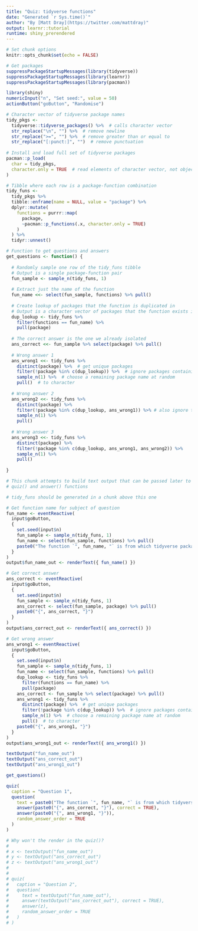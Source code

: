 ```yaml
---
title: "Quiz: tidyverse functions"
date: "Generated `r Sys.time()`"
author: "By [Matt Dray](https://twitter.com/mattdray)"
output: learnr::tutorial
runtime: shiny_prerendered
---
```


```r
# Set chunk options
knitr::opts_chunk$set(echo = FALSE)

# Get packages
suppressPackageStartupMessages(library(tidyverse))
suppressPackageStartupMessages(library(learnr))
suppressPackageStartupMessages(library(pacman))
```

```r
library(shiny)
numericInput("n", "Set seed:", value = 50)
actionButton("goButton", "Randomise")
```

```r
# Character vector of tidyverse package names
tidy_pkgs <-
  tidyverse::tidyverse_packages() %>%  # calls character vector
  str_replace("\n", "") %>%  # remove newline
  str_replace(">=", "") %>%  # remove greater than or equal to
  str_replace("[:punct:]", "")  # remove punctuation
  
# Install and load full set of tidyverse packages
pacman::p_load(
  char = tidy_pkgs,
  character.only = TRUE  # read elements of character vector, not object name
)

# Tibble where each row is a package-function combination
tidy_funs <-
  tidy_pkgs %>% 
  tibble::enframe(name = NULL, value = "package") %>% 
  dplyr::mutate(
    functions = purrr::map(
      package,
      ~pacman::p_functions(.x, character.only = TRUE)
    )
  ) %>% 
  tidyr::unnest()
```

```r
# Function to get questions and answers
get_questions <- function() {
  
  # Randomly sample one row of the tidy_funs tibble
  # Output is a single package-function pair
  fun_sample <- sample_n(tidy_funs, 1)
  
  # Extract just the name of the function
  fun_name <<- select(fun_sample, functions) %>% pull()
  
  # Create lookup of packages that the function is duplicated in
  # Output is a character vector of packages that the function exists in
  dup_lookup <- tidy_funs %>% 
    filter(functions == fun_name) %>% 
    pull(package)
  
  # The correct answer is the one we already isolated
  ans_correct <<- fun_sample %>% select(package) %>% pull()
  
  # Wrong answer 1
  ans_wrong1 <<- tidy_funs %>%
    distinct(package) %>%  # get unique packages
    filter(!package %in% c(dup_lookup)) %>%  # ignore packages containing function
    sample_n(1) %>%  # choose a remaining package name at random
    pull()  # to character
  
  # Wrong answer 2
  ans_wrong2 <<- tidy_funs %>%
    distinct(package) %>%
    filter(!package %in% c(dup_lookup, ans_wrong1)) %>% # also ignore the first wrong answer
    sample_n(1) %>%
    pull()
  
  # Wrong answer 3
  ans_wrong3 <<- tidy_funs %>%
    distinct(package) %>%
    filter(!package %in% c(dup_lookup, ans_wrong1, ans_wrong2)) %>%
    sample_n(1) %>%
    pull()
  
}
```

```r
# This chunk attempts to build text output that can be passed later to the
# quiz() and answer() functions

# tidy_funs should be generated in a chunk above this one

# Get function name for subject of question
fun_name <- eventReactive(
  input$goButton,
  { 
    set.seed(input$n)
    fun_sample <- sample_n(tidy_funs, 1)
    fun_name <- select(fun_sample, functions) %>% pull()
    paste0("The function `", fun_name, "` is from which tidyverse package?")
  }
)
output$fun_name_out <- renderText({ fun_name() })

# Get correct answer
ans_correct <- eventReactive(
  input$goButton,
  { 
    set.seed(input$n)
    fun_sample <- sample_n(tidy_funs, 1)
    ans_correct <- select(fun_sample, package) %>% pull()
    paste0("{", ans_correct, "}")
  }
)
output$ans_correct_out <- renderText({ ans_correct() })

# Get wrong answer
ans_wrong1 <- eventReactive(
  input$goButton,
  { 
    set.seed(input$n)
    fun_sample <- sample_n(tidy_funs, 1)
    fun_name <- select(fun_sample, functions) %>% pull()
    dup_lookup <- tidy_funs %>% 
      filter(functions == fun_name) %>% 
      pull(package)
    ans_correct <- fun_sample %>% select(package) %>% pull()
    ans_wrong1 <- tidy_funs %>%
      distinct(package) %>%  # get unique packages
      filter(!package %in% c(dup_lookup)) %>%  # ignore packages containing function
      sample_n(1) %>%  # choose a remaining package name at random
      pull()  # to character
    paste0("{", ans_wrong1, "}")
  }
)
output$ans_wrong1_out <- renderText({ ans_wrong1() })
```

```r
textOutput("fun_name_out")
textOutput("ans_correct_out")
textOutput("ans_wrong1_out")
```

```r
get_questions()

quiz(
  caption = "Question 1",
  question(
    text = paste0("The function `", fun_name, "` is from which tidyverse package?"),
    answer(paste0("{", ans_correct, "}"), correct = TRUE),
    answer(paste0("{", ans_wrong1, "}")),
    random_answer_order = TRUE
  )
)
```

```r
# Why won't the render in the quiz()?
#
# x <- textOutput("fun_name_out")
# y <- textOutput("ans_correct_out")
# z <- textOutput("ans_wrong1_out")
# 
# 
# quiz(
#   caption = "Question 2",
#   question(
#     text = textOutput("fun_name_out"),
#     answer(textOutput("ans_correct_out"), correct = TRUE),
#     answer(z),
#     random_answer_order = TRUE
#   )
# )
```
